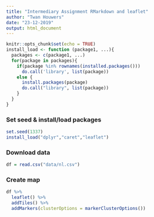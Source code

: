 ```yaml
---
title: "Intermediary Assignment RMarkdown and leaflet"
author: "Twan Houwers"
date: "23-12-2019"
output: html_document
---
```

```r
knitr::opts_chunk$set(echo = TRUE)
install_load <- function (package1, ...){   
  packages <- c(package1, ...)
  for(package in packages){
    if(package %in% rownames(installed.packages()))
      do.call('library', list(package))
    else {
      install.packages(package)
      do.call("library", list(package))
    }
  } 
}
```

### Set seed & install/load packages
```r
set.seed(1337)
install_load("dplyr","caret","leaflet")
```

### Download data
```r
df = read.csv("data/nl.csv")
```

### Create map
```r
df %>%
  leaflet() %>%
  addTiles() %>%
  addMarkers(clusterOptions = markerClusterOptions())
```
